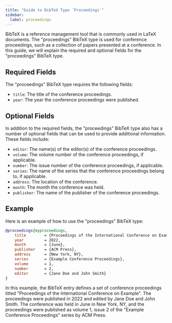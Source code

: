 ```yaml
---
title: "Guide to BibTeX Type `Proceedings`"
sidebar:
  label: proceedings
---
```



BibTeX is a reference management tool that is commonly used in LaTeX documents. The "proceedings" BibTeX type is used for conference proceedings, such as a collection of papers presented at a conference. In this guide, we will explain the required and optional fields for the "proceedings" BibTeX type.

<CiteDrive/>

## Required Fields

The "proceedings" BibTeX type requires the following fields:

-   `title`: The title of the conference proceedings.
-   `year`: The year the conference proceedings were published.

## Optional Fields

In addition to the required fields, the "proceedings" BibTeX type also has a number of optional fields that can be used to provide additional information. These fields include:

-   `editor`: The name(s) of the editor(s) of the conference proceedings.
-   `volume`: The volume number of the conference proceedings, if applicable.
-   `number`: The issue number of the conference proceedings, if applicable.
-   `series`: The name of the series that the conference proceedings belong to, if applicable.
-   `address`: The location of the conference.
-   `month`: The month the conference was held.
-   `publisher`: The name of the publisher of the conference proceedings.

## Example

Here is an example of how to use the "proceedings" BibTeX type:

```bibtex
@proceedings{myproceedings,
	title        = {Proceedings of the International Conference on Example},
	year         = 2022,
	month        = {June},
	publisher    = {ACM Press},
	address      = {New York, NY},
	series       = {Example Conference Proceedings},
	volume       = 1,
	number       = 2,
	editor       = {Jane Doe and John Smith}
}

```

In this example, the BibTeX entry defines a set of conference proceedings titled "Proceedings of the International Conference on Example". The proceedings were published in 2022 and edited by Jane Doe and John Smith. The conference was held in June in New York, NY, and the proceedings were published as volume 1, issue 2 of the "Example Conference Proceedings" series by ACM Press.